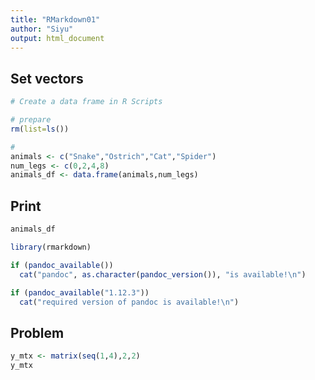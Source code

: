 ```yaml
---
title: "RMarkdown01"
author: "Siyu"
output: html_document
---
```


## Set vectors
```r
# Create a data frame in R Scripts

# prepare
rm(list=ls())

# 
animals <- c("Snake","Ostrich","Cat","Spider")
num_legs <- c(0,2,4,8)
animals_df <- data.frame(animals,num_legs)
```

## Print
```r
animals_df
```

```r
library(rmarkdown)

if (pandoc_available())
  cat("pandoc", as.character(pandoc_version()), "is available!\n")

if (pandoc_available("1.12.3"))
  cat("required version of pandoc is available!\n")

```


## Problem
```r
y_mtx <- matrix(seq(1,4),2,2)
y_mtx
```


